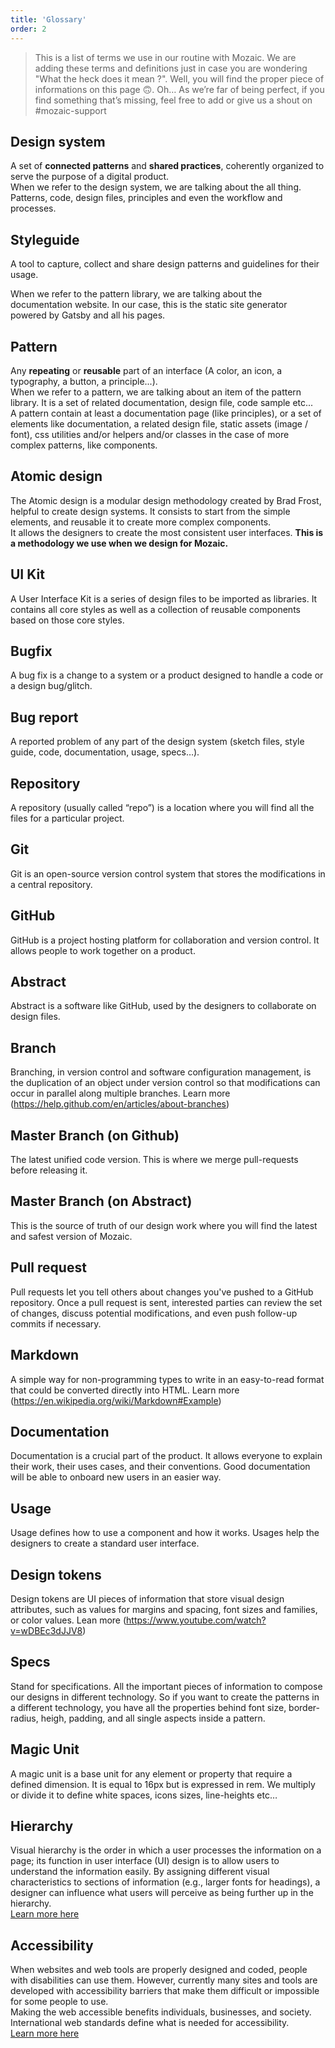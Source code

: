 ```yaml
---
title: 'Glossary'
order: 2
---
```


> This is a list of terms we use in our routine with Mozaic. We are adding these terms and definitions just in case you are wondering "What the heck does it mean ?". Well, you will find the proper piece of informations on this page 🙃.
> Oh… As we’re far of being perfect, if you find something that’s missing, feel free to add or give us a shout on #mozaic-support

## Design system

A set of **connected patterns** and **shared practices**, coherently organized to serve the purpose of a digital product. <br />
When we refer to the design system, we are talking about the all thing. Patterns, code, design files, principles and even the workflow and processes.

## Styleguide

A tool to capture, collect and share design patterns and guidelines for their usage.

When we refer to the pattern library, we are talking about the documentation website. In our case, this is the static site generator powered by Gatsby and all his pages.

## Pattern

Any **repeating** or **reusable** part of an interface (A color, an icon, a typography, a button, a principle...). <br />
When we refer to a pattern, we are talking about an item of the pattern library. It is a set of related documentation, design file, code sample etc...<br />
A pattern contain at least a documentation page (like principles), or a set of elements like documentation, a related design file, static assets (image / font), css utilities and/or helpers and/or classes in the case of more complex patterns, like components.

## Atomic design

The Atomic design is a modular design methodology created by Brad Frost, helpful to create design systems. It consists to start from the simple elements, and reusable it to create more complex components. <br />
It allows the designers to create the most consistent user interfaces. **This is a methodology we use when we design for Mozaic.**

## UI Kit

A User Interface Kit is a series of design files to be imported as libraries. It contains all core styles as well as a collection of reusable components based on those core styles.

## Bugfix

A bug fix is a change to a system or a product designed to handle a code or a design bug/glitch.

## Bug report

A reported problem of any part of the design system (sketch files, style guide, code, documentation, usage, specs…).

## Repository

A repository (usually called “repo”) is a location where you will find all the files for a particular project.

## Git

Git is an open-source version control system that stores the modifications in a central repository.

## GitHub

GitHub is a project hosting platform for collaboration and version control. It allows people to work together on a product.

## Abstract

Abstract is a software like GitHub, used by the designers to collaborate on design files.

## Branch

Branching, in version control and software configuration management, is the duplication of an object under version control so that modifications can occur in parallel along multiple branches. Learn more (https://help.github.com/en/articles/about-branches)

## Master Branch (on Github)

The latest unified code version. This is where we merge pull-requests before releasing it.

## Master Branch (on Abstract)

This is the source of truth of our design work where you will find the latest and safest version of Mozaic.

## Pull request

Pull requests let you tell others about changes you've pushed to a GitHub repository. Once a pull request is sent, interested parties can review the set of changes, discuss potential modifications, and even push follow-up commits if necessary.

## Markdown

A simple way for non-programming types to write in an easy-to-read format that could be converted directly into HTML. Learn more (https://en.wikipedia.org/wiki/Markdown#Example)

## Documentation

Documentation is a crucial part of the product. It allows everyone to explain their work, their uses cases, and their conventions. Good documentation will be able to onboard new users in an easier way.

## Usage

Usage defines how to use a component and how it works. Usages help the designers to create a standard user interface.

## Design tokens

Design tokens are UI pieces of information that store visual design attributes, such as values for margins and spacing, font sizes and families, or color values.
Lean more (https://www.youtube.com/watch?v=wDBEc3dJJV8)

## Specs

Stand for specifications. All the important pieces of information to compose our designs in different technology. So if you want to create the patterns in a different technology, you have all the properties behind font size, border-radius, heigh, padding, and all single aspects inside a pattern.

## Magic Unit

A magic unit is a base unit for any element or property that require a defined dimension. It is equal to 16px but is expressed in rem. We multiply or divide it to define white spaces, icons sizes, line-heights etc…

## Hierarchy

Visual hierarchy is the order in which a user processes the information on a page; its function in user interface (UI) design is to allow users to understand the information easily. By assigning different visual characteristics to sections of information (e.g., larger fonts for headings), a designer can influence what users will perceive as being further up in the hierarchy. <br />
[Learn more here](https://www.interaction-design.org/literature/topics/visual-hierarchy)

## Accessibility

When websites and web tools are properly designed and coded, people with disabilities can use them. However, currently many sites and tools are developed with accessibility barriers that make them difficult or impossible for some people to use.<br />
Making the web accessible benefits individuals, businesses, and society. International web standards define what is needed for accessibility. <br />
[Learn more here](https://www.w3.org/WAI/fundamentals/accessibility-intro/)
